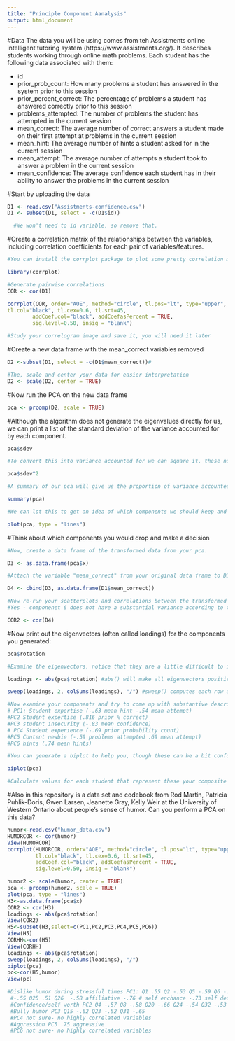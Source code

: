 ```yaml
---
title: "Principle Component Aanalysis"
output: html_document
---
```

#Data
The data you will be using comes from teh Assistments online intelligent tutoring system (https://www.assistments.org/). It describes students working through online math problems. Each student has the following data associated with them:

- id
- prior_prob_count: How many problems a student has answered in the system prior to this session
- prior_percent_correct: The percentage of problems a student has answered correctly prior to this session
- problems_attempted: The number of problems the student has attempted in the current session
- mean_correct: The average number of correct answers a student made on their first attempt at problems in the current session
- mean_hint: The average number of hints a student asked for in the current session
- mean_attempt: The average number of attempts a student took to answer a problem in the current session
- mean_confidence: The average confidence each student has in their ability to answer the problems in the current session

#Start by uploading the data
```r
D1 <- read.csv("Assistments-confidence.csv")
D1 <- subset(D1, select = -c(D1$id))

  #We won't need to id variable, so remove that.


```

#Create a correlation matrix of the relationships between the variables, including correlation coefficients for each pair of variables/features.

```r
#You can install the corrplot package to plot some pretty correlation matrices (sometimes called correlograms)

library(corrplot)

#Generate pairwise correlations
COR <- cor(D1)

corrplot(COR, order="AOE", method="circle", tl.pos="lt", type="upper",        
tl.col="black", tl.cex=0.6, tl.srt=45, 
        addCoef.col="black", addCoefasPercent = TRUE,
        sig.level=0.50, insig = "blank")

#Study your correlogram image and save it, you will need it later
```

#Create a new data frame with the mean_correct variables removed

```r
D2 <-subset(D1, select = -c(D1$mean_correct))#

#The, scale and center your data for easier interpretation
D2 <- scale(D2, center = TRUE)
```

#Now run the PCA on the new data frame

```r
pca <- prcomp(D2, scale = TRUE)
```

#Although the algorithm does not generate the eigenvalues directly for us, we can print a list of the standard deviation of the variance accounted for by each component.

```r
pca$sdev

#To convert this into variance accounted for we can square it, these numbers are proportional to the eigenvalue

pca$sdev^2

#A summary of our pca will give us the proportion of variance accounted for by each component

summary(pca)

#We can lot this to get an idea of which components we should keep and which we should drop

plot(pca, type = "lines")
```

#Think about which components you would drop and make a decision

```r
#Now, create a data frame of the transformed data from your pca.

D3 <- as.data.frame(pca$x)

#Attach the variable "mean_correct" from your original data frame to D3.

D4 <- cbind(D3, as.data.frame(D1$mean_correct))

#Now re-run your scatterplots and correlations between the transformed data and mean_correct. If you had dropped some components would you have lost important infomation about mean_correct?
#Yes - componenet 6 does not have a substantial variance according to the PCA chart, but it does have a negative correlation with mean_correct (-.39). By dropping this variable we are losing a potentially meaningful relationship. 

COR2 <- cor(D4)

```
#Now print out the eigenvectors (often called loadings) for the components you generated:

```r
pca$rotation

#Examine the eigenvectors, notice that they are a little difficult to interpret. It is much easier to make sense of them if we make them proportional within each component

loadings <- abs(pca$rotation) #abs() will make all eigenvectors positive

sweep(loadings, 2, colSums(loadings), "/") #sweep() computes each row as a proportion of the column. (There must be a way to do this with dplyr()?)

#Now examine your components and try to come up with substantive descriptions of what some might represent?
# PC1: Student expertise (-.63 mean hint -.54 mean attempt) 
#PC2 Student expertise (.816 prior % correct)
#PC3 student insecurity (-.83 mean confidence)
# PC4 Student experience (-.69 prior probability count)
#PC5 Content newbie (-.59 problems attempted .69 mean attempt)
#PC6 hints (.74 mean hints)

#You can generate a biplot to help you, though these can be a bit confusing. They plot the transformed data by the first two components. Therefore, the axes represent the direction of maximum variance. Then mapped onto this point cloud are the original directions of the variables, depicted as red arrows. It is supposed to provide a visualization of which variables "go together". Variables that possibly represent the same underlying construct point in the same direction.  

biplot(pca)

#Calculate values for each student that represent these your composite variables and then create a new correlogram showing their relationship to mean_correct.

```

#Also in this repository is a data set and codebook from Rod Martin, Patricia Puhlik-Doris, Gwen Larsen, Jeanette Gray, Kelly Weir at the University of Western Ontario about people's sense of humor. Can you perform a PCA on this data?


```r
humor<-read.csv("humor_data.csv")
HUMORCOR <- cor(humor)
View(HUMORCOR)
corrplot(HUMORCOR, order="AOE", method="circle", tl.pos="lt", type="upper",        
         tl.col="black", tl.cex=0.6, tl.srt=45, 
         addCoef.col="black", addCoefasPercent = TRUE,
         sig.level=0.50, insig = "blank")

humor2 <- scale(humor, center = TRUE)
pca <- prcomp(humor2, scale = TRUE)
plot(pca, type = "lines")
H3<-as.data.frame(pca$x)
COR2 <- cor(H3)
loadings <- abs(pca$rotation)
View(COR2)
H5<-subset(H3,select=c(PC1,PC2,PC3,PC4,PC5,PC6))
View(H5)
CORHH<-cor(H5)
View(CORHH)
loadings <- abs(pca$rotation)
sweep(loadings, 2, colSums(loadings), "/") 
biplot(pca)
pc<-cor(H5,humor)
View(pc)

#Dislike humor during stressful times PC1: Q1 .55 Q2 -.53 Q5 -.59 Q6 -.528 Q10 -.58 Q13 -.55 Q14 -.59 Q17 .56 Q18 -.52 Q19 -.50 Q21 
 #-.55 Q25 .51 Q26  -.58 affiliative -.76 # self enchance -.73 self defect -.57  
 #Confidence/self worth PC2 Q4 -.57 Q8 -.58 Q20 -.66 Q24 -.54 Q32 -.53 self defect -.74 
 #Bully humor PC3 Q15 -.62 Q23 -.52 Q31 -.65 
 #PC4 not sure- no highly correlated variables 
 #Aggression PC5 .75 aggressive 
 #PC6 not sure- no highly correlated variables 
```


